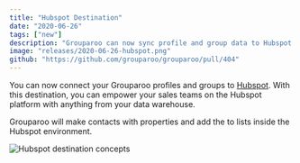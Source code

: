 ```yaml
---
title: "Hubspot Destination"
date: "2020-06-26"
tags: ["new"]
description: "Grouparoo can now sync profile and group data to Hubspot."
image: "releases/2020-06-26-hubspot.png"
github: "https://github.com/grouparoo/grouparoo/pull/404"
---
```


You can now connect your Grouparoo profiles and groups to [Hubspot](https://www.hubspot.com). With this destination, you can empower your sales teams on the Hubspot platform with anything from your data warehouse.

Grouparoo will make contacts with properties and add the to lists inside the Hubspot environment.

<Image
  alt="Hubspot destination concepts"
  src="releases/2020-06-26-hubspot.png"
  height={250}
  width={589}
/>
